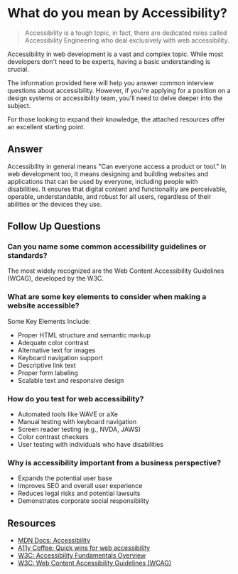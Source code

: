 
# What do you mean by Accessibility?

> Accessibility is a tough topic, in fact, there are dedicated roles called Accessibility Engineering who deal exclusively with web accessibility.

<Callout type="warning">
Accessibility in web development is a vast and complex topic. While most developers don't need to be experts, having a basic understanding is crucial.

The information provided here will help you answer common interview questions about accessibility. However, if you're applying for a position on a design systems or accessibility team, you'll need to delve deeper into the subject.

For those looking to expand their knowledge, the attached resources offer an excellent starting point.

</Callout>

## Answer

Accessibility in general means "Can everyone access a product or tool." In web development too, it means designing and building websites and applications that can be used by everyone, including people with disabilities. It ensures that digital content and functionality are perceivable, operable, understandable, and robust for all users, regardless of their abilities or the devices they use.

## Follow Up Questions

### Can you name some common accessibility guidelines or standards?

The most widely recognized are the Web Content Accessibility Guidelines (WCAG), developed by the W3C.

### What are some key elements to consider when making a website accessible?

Some Key Elements Include:

- Proper HTML structure and semantic markup
- Adequate color contrast
- Alternative text for images
- Keyboard navigation support
- Descriptive link text
- Proper form labeling
- Scalable text and responsive design

### How do you test for web accessibility?

- Automated tools like WAVE or aXe
- Manual testing with keyboard navigation
- Screen reader testing (e.g., NVDA, JAWS)
- Color contrast checkers
- User testing with individuals who have disabilities

### Why is accessibility important from a business perspective?

- Expands the potential user base
- Improves SEO and overall user experience
- Reduces legal risks and potential lawsuits
- Demonstrates corporate social responsibility

## Resources

- [MDN Docs: Accessibility](https://developer.mozilla.org/en-US/docs/Learn/Accessibility/What_is_accessibility)
- [A11y Coffee: Quick wins for web accessibility](https://a11y.coffee/quick-wins/)
- [W3C: Accessibility Fundamentals Overview](https://www.w3.org/WAI/fundamentals/)
- [W3C: Web Content Accessibility Guidelines (WCAG)](https://www.w3.org/WAI/standards-guidelines/wcag/)
